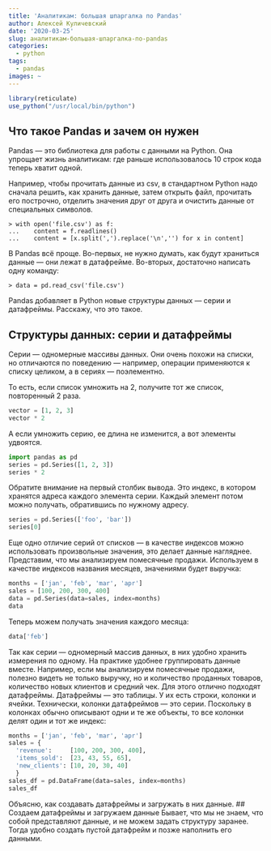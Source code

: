```yaml
---
title: 'Аналитикам: большая шпаргалка по Pandas'
author: Алексей Куличевский
date: '2020-03-25'
slug: аналитикам-большая-шпаргалка-по-pandas
categories:
  - python
tags:
  - pandas
images: ~
---
```

```r
library(reticulate)
use_python("/usr/local/bin/python")
```

## Что такое Pandas и зачем он нужен
Pandas — это библиотека для работы с данными на Python. Она упрощает жизнь аналитикам: где раньше использовалось 10 строк кода теперь хватит одной.

Например, чтобы прочитать данные из csv, в стандартном Python надо сначала решить, как хранить данные, затем открыть файл, прочитать его построчно, отделить значения друг от друга и очистить данные от специальных символов.
```
> with open('file.csv') as f:
...    content = f.readlines()
...    content = [x.split(',').replace('\n','') for x in content]
```
В Pandas всё проще. Во-первых, не нужно думать, как будут храниться данные — они лежат в датафрейме. Во-вторых, достаточно написать одну команду:
```
> data = pd.read_csv('file.csv')
```
Pandas добавляет в Python новые структуры данных — серии и датафреймы. Расскажу, что это такое.

## Структуры данных: серии и датафреймы
Серии — одномерные массивы данных. Они очень похожи на списки, но отличаются по поведению — например, операции применяются к списку целиком, а в сериях — поэлементно.

То есть, если список умножить на 2, получите тот же список, повторенный 2 раза.

```python
vector = [1, 2, 3]
vector * 2
```
А если умножить серию, ее длина не изменится, а вот элементы удвоятся.
```python
import pandas as pd
series = pd.Series([1, 2, 3])
series * 2
```
Обратите внимание на первый столбик вывода. Это индекс, в котором хранятся адреса каждого элемента серии. Каждый элемент потом можно получать, обратившись по нужному адресу.
```python
series = pd.Series(['foo', 'bar'])
series[0]
```
Еще одно отличие серий от списков — в качестве индексов можно использовать произвольные значения, это делает данные нагляднее. Представим, что мы анализируем помесячные продажи. Используем в качестве индексов названия месяцев, значениями будет выручка:
```python
months = ['jan', 'feb', 'mar', 'apr']
sales = [100, 200, 300, 400]
data = pd.Series(data=sales, index=months)
data
```
Теперь можем получать значения каждого месяца:
```python
data['feb']
```
Так как серии — одномерный массив данных, в них удобно хранить измерения по одному. На практике удобнее группировать данные вместе. Например, если мы анализируем помесячные продажи, полезно видеть не только выручку, но и количество проданных товаров, количество новых клиентов и средний чек. Для этого отлично подходят датафреймы.
Датафреймы — это таблицы. У их есть строки, колонки и ячейки.
Технически, колонки датафреймов — это серии. Поскольку в колонках обычно описывают одни и те же объекты, то все колонки делят один и тот же индекс:
```python
months = ['jan', 'feb', 'mar', 'apr']
sales = {
  'revenue':     [100, 200, 300, 400],
  'items_sold':  [23, 43, 55, 65],
  'new_clients': [10, 20, 30, 40]
  }
sales_df = pd.DataFrame(data=sales, index=months)
sales_df
```
Объясню, как создавать датафреймы и загружать в них данные.
## Создаем датафреймы и загружаем данные
Бывает, что мы не знаем, что собой представляют данные, и не можем задать структуру заранее. Тогда удобно создать пустой датафрейм и позже наполнить его данными.
